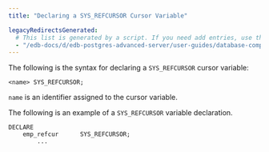 ```yaml
---
title: "Declaring a SYS_REFCURSOR Cursor Variable"

legacyRedirectsGenerated:
  # This list is generated by a script. If you need add entries, use the `legacyRedirects` key.
  - "/edb-docs/d/edb-postgres-advanced-server/user-guides/database-compatibility-stored-procedural-language-guide/13/declaring_a_sys_refcursor_cursor_variable.html"
---
```


<div id="declaring_a_sys_refcursor_cursor_variable" class="registered_link"></div>

The following is the syntax for declaring a `SYS_REFCURSOR` cursor variable:

```text
<name> SYS_REFCURSOR;
```

`name` is an identifier assigned to the cursor variable.

The following is an example of a `SYS_REFCURSOR` variable declaration.

```text
DECLARE
    emp_refcur      SYS_REFCURSOR;
        ...
```
